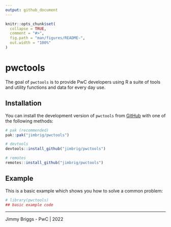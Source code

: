 ```yaml
---
output: github_document
---
```


<!-- README.md is generated from README.Rmd. Please edit that file -->

```r
knitr::opts_chunk$set(
  collapse = TRUE,
  comment = "#>",
  fig.path = "man/figures/README-",
  out.width = "100%"
)
```

# pwctools

<!-- badges: start -->
<!-- badges: end -->

The goal of `pwctools` is to provide PwC developers using R a suite of tools and utility 
functions and data for every day use.

## Installation

You can install the development version of `pwctools` from [GitHub](https://github.com/) with one of the following methods:

```r
# pak (recommended)
pak::pak("jimbrig/pwctools")

# devtools
devtools::install_github("jimbrig/pwctools")

# remotes
remotes::install_github("jimbrig/pwctools")
```

## Example

This is a basic example which shows you how to solve a common problem:

```r
# library(pwctools)
## basic example code
```

***

Jimmy Briggs - PwC | 2022
